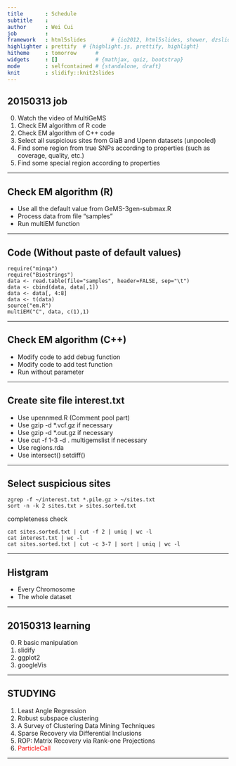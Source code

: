 ```yaml
---
title       : Schedule
subtitle    : 
author      : Wei Cui
job         : 
framework   : html5slides        # {io2012, html5slides, shower, dzslides, ...}
highlighter : prettify  # {highlight.js, prettify, highlight}
hitheme     : tomorrow      # 
widgets     : []            # {mathjax, quiz, bootstrap}
mode        : selfcontained # {standalone, draft}
knit        : slidify::knit2slides
---
```


## 20150313 job

0. Watch the video of MultiGeMS
1. Check EM algorithm of R code
2. Check EM algorithm of C++ code
3. Select all suspicious sites from GiaB and Upenn datasets (unpooled)
4. Find some region from true SNPs according to properties (such as coverage, quality, etc.)
5. Find some special region according to properties

---

## Check EM algorithm (R)

- Use all the default value from GeMS-3gen-submax.R
- Process data from file "samples"
- Run multiEM function

---

## Code (Without paste of default values)

```
require("minqa")
require("Biostrings")
data <- read.table(file="samples", header=FALSE, sep="\t")
data <- cbind(data, data[,1])
data <- data[, 4:8]
data <- t(data)
source("em.R")
multiEM("C", data, c(1),1)
```

---

## Check EM algorithm (C++)

- Modify code to add debug function
- Modify code to add test function
- Run without parameter

---

## Create site file interest.txt

- Use upennmed.R (Comment pool part)
- Use gzip -d *.vcf.gz if necessary
- Use gzip -d *.out.gz if necessary
- Use cut -f 1-3 -d . multigemslist if necessary
- Use regions.rda
- Use intersect() setdiff()

---

## Select suspicious sites

```
zgrep -f ~/interest.txt *.pile.gz > ~/sites.txt
sort -n -k 2 sites.txt > sites.sorted.txt
```

completeness check

```
cat sites.sorted.txt | cut -f 2 | uniq | wc -l
cat interest.txt | wc -l
cat sites.sorted.txt | cut -c 3-7 | sort | uniq | wc -l
```

---

## Histgram

- Every Chromosome
- The whole dataset

---

## 20150313 learning

0. R basic manipulation
1. slidify
2. ggplot2
3. googleVis

---

## STUDYING

1. Least Angle Regression
2. Robust subspace clustering
3. A Survey of Clustering Data Mining Techniques
4. Sparse Recovery via Differential Inclusions
5. ROP: Matrix Recovery via Rank-one Projections
6. <font color='red'>ParticleCall</font>

---
